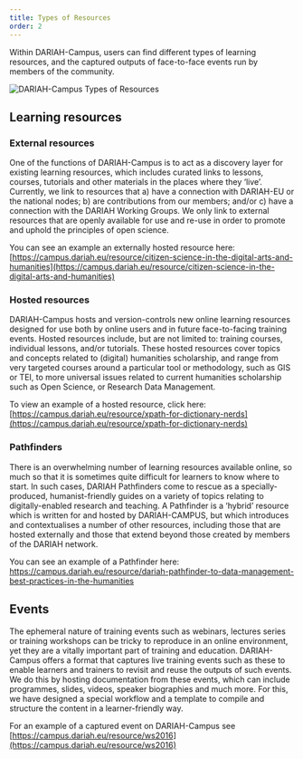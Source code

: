 ```yaml
---
title: Types of Resources
order: 2
---
```


Within DARIAH-Campus, users can find different types of learning resources, and the captured outputs of face-to-face events run by members of the community.

![DARIAH-Campus Types of Resources](images/DC_types_of_resources.png)

## Learning resources

### External resources

One of the functions of DARIAH-Campus is to act as a discovery layer for existing learning resources, which includes curated links to lessons, courses, tutorials and other materials in the places where they ‘live’. Currently, we link to resources that a) have a connection with DARIAH-EU or the national nodes; b) are contributions from our members; and/or c) have a connection with the DARIAH Working Groups. We only link to external resources that are openly available for use and re-use in order to promote and uphold the principles of open science.

You can see an example an externally hosted resource here: [https://campus.dariah.eu/resource/citizen-science-in-the-digital-arts-and-humanities](https://campus.dariah.eu/resource/citizen-science-in-the-digital-arts-and-humanities)

### Hosted resources

DARIAH-Campus hosts and version-controls new online learning resources designed for use both by online users and in future face-to-facing training events. Hosted resources include, but are not limited to: training courses, individual lessons, and/or tutorials. These hosted resources cover topics and concepts related to (digital) humanities scholarship, and range from very targeted courses around a particular tool or methodology, such as GIS or TEI, to more universal issues related to current humanities scholarship such as Open Science, or Research Data Management.

To view an example of a hosted resource, click here: [https://campus.dariah.eu/resource/xpath-for-dictionary-nerds](https://campus.dariah.eu/resource/xpath-for-dictionary-nerds)

### Pathfinders

There is an overwhelming number of learning resources available online, so much so that it is sometimes quite difficult for learners to know where to start. In such cases, DARIAH Pathfinders come to rescue as a specially-produced, humanist-friendly guides on a variety of topics relating to digitally-enabled research and teaching. A Pathfinder is a ‘hybrid’ resource which is written for and hosted by DARIAH-CAMPUS, but which introduces and contextualises a number of other resources, including those that are hosted externally and those that extend beyond those created by members of the DARIAH network.

You can see an example of a Pathfinder here: [https://campus.dariah.eu/resource/dariah-pathfinder-to-data-management-best-practices-in-the-humanities ](https://campus.dariah.eu/resource/dariah-pathfinder-to-data-management-best-practices-in-the-humanities)

## Events

The ephemeral nature of training events such as webinars, lectures series or training workshops can be tricky to reproduce in an online environment, yet they are a vitally important part of training and education. DARIAH-Campus offers a format that captures live training events such as these to enable learners and trainers to revisit and reuse the outputs of such events. We do this by hosting documentation from these events, which can include programmes, slides, videos, speaker biographies and much more. For this, we have designed a special workflow and a template to compile and structure the content in a learner-friendly way.

For an example of a captured event on DARIAH-Campus see [https://campus.dariah.eu/resource/ws2016](https://campus.dariah.eu/resource/ws2016)
